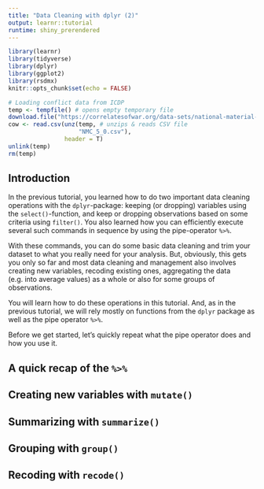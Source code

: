 ```yaml
---
title: "Data Cleaning with dplyr (2)"
output: learnr::tutorial
runtime: shiny_prerendered
---
```


```r
library(learnr)
library(tidyverse)
library(dplyr)
library(ggplot2)
library(rsdmx)
knitr::opts_chunk$set(echo = FALSE)

# Loading conflict data from ICDP
temp <- tempfile() # opens empty temporary file
download.file("https://correlatesofwar.org/data-sets/national-material-capabilities/nmc-v5-1/at_download/file", temp) # downloads and saves into 'temp'
cow <- read.csv(unz(temp, # unzips & reads CSV file
                    "NMC_5_0.csv"),
                header = T)
unlink(temp)
rm(temp)

```

## Introduction

In the previous tutorial, you learned how to do two important data cleaning operations with the `dplyr`-package: keeping (or dropping) variables using the `select()`-function, and keep or dropping observations based on some criteria using `filter()`. You also learned how you can efficiently execute several such commands in sequence by using the pipe-operator `%>%`.

With these commands, you can do some basic data cleaning and trim your dataset to what you really need for your analysis. But, obviously, this gets you only so far and most data cleaning and management also involves creating new variables, recoding existing ones, aggregating the data (e.g. into average values) as a whole or also for some groups of observations.

You will learn how to do these operations in this tutorial. And, as in the previous tutorial, we will rely mostly on functions from the `dplyr` package as well as the pipe operator `%>%`.

Before we get started, let's quickly repeat what the pipe operator does and how you use it.

## A quick recap of the `%>%`



## Creating new variables with `mutate()`

## Summarizing with `summarize()`

## Grouping with `group()`

## Recoding with `recode()`